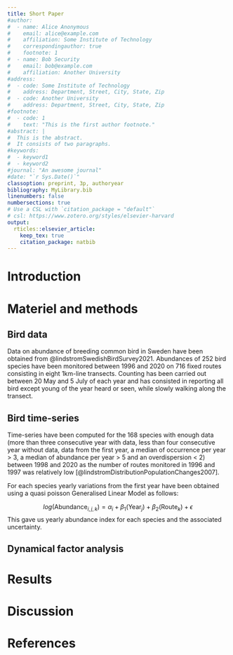 ```yaml
---
title: Short Paper
#author:
#  - name: Alice Anonymous
#    email: alice@example.com
#    affiliation: Some Institute of Technology
#    correspondingauthor: true
#    footnote: 1
#  - name: Bob Security
#    email: bob@example.com
#    affiliation: Another University
#address:
#  - code: Some Institute of Technology
#    address: Department, Street, City, State, Zip
#  - code: Another University
#    address: Department, Street, City, State, Zip
#footnote:
#  - code: 1
#    text: "This is the first author footnote."
#abstract: |
#  This is the abstract.
#  It consists of two paragraphs.
#keywords: 
#  - keyword1
#  - keyword2
#journal: "An awesome journal"
#date: "`r Sys.Date()`"
classoption: preprint, 3p, authoryear
bibliography: MyLibrary.bib
linenumbers: false
numbersections: true
# Use a CSL with `citation_package = "default"`
# csl: https://www.zotero.org/styles/elsevier-harvard
output: 
  rticles::elsevier_article:
    keep_tex: true
    citation_package: natbib
---
```

# Introduction


# Materiel and methods

## Bird data

Data on abundance of breeding common bird in Sweden have been obtained from @lindstromSwedishBirdSurvey2021. Abundances of 252 bird species have been monitored between 1996 and 2020 on 716 fixed routes consisting in eight 1km-line transects. Counting has been carried out between 20 May and 5 July of each year and has consisted in reporting all bird except young of the year heard or seen, while slowly walking along the transect. 

## Bird time-series

Time-series have been computed for the 168 species with enough data (more than three consecutive year with data, less than four consecutive year without data, data from the first year, a median of occurrence per year > 3, a median of abundance per year > 5 and an overdispersion < 2) between 1998 and 2020 as the number of routes monitored in 1996 and 1997 was relatively low [@lindstromDistributionPopulationChanges2007].

For each species yearly variations from the first year have been obtained using a quasi poisson Generalised Linear Model as follows:

$$
log(\operatorname{Abundance}_{i,j,k}) = \alpha_i + \beta_{1}(\operatorname{Year}_j) + \beta_{2}(\operatorname{Route}_k) + \epsilon
$$
This gave us yearly abundance index for each species and the associated uncertainty.

## Dynamical factor analysis

# Results

# Discussion


# References {-}

